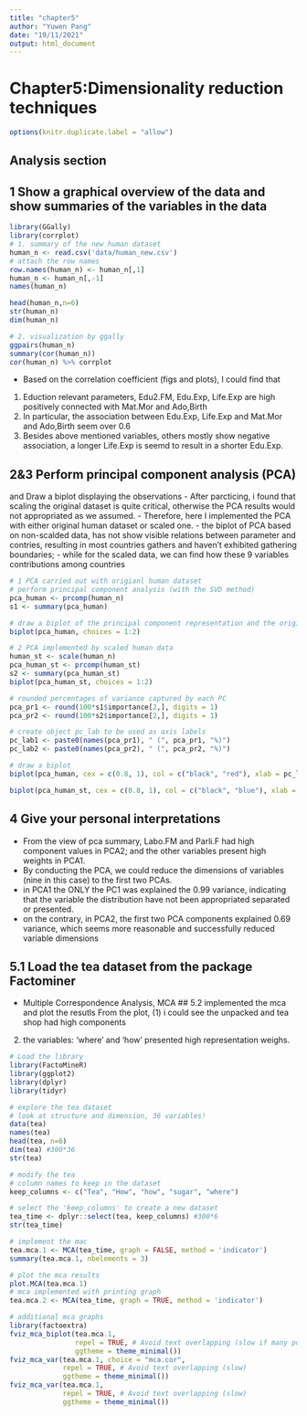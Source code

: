```yaml
---
title: "chapter5"
author: "Yuwen Pang"
date: "19/11/2021"
output: html_document
---
```


# Chapter5:Dimensionality reduction techniques
```r
options(knitr.duplicate.label = "allow")
```

## Analysis section

## 1 Show a graphical overview of the data and show summaries of the variables in the data
```r
library(GGally)
library(corrplot)
# 1. summary of the new human dataset
human_n <- read.csv('data/human_new.csv')
# attach the row names
row.names(human_n) <- human_n[,1]
human_n <- human_n[,-1]
names(human_n)

head(human_n,n=6)
str(human_n)
dim(human_n)

# 2. visualization by ggally
ggpairs(human_n)
summary(cor(human_n))
cor(human_n) %>% corrplot

```

- Based on the correlation coefficient (figs and plots), I could find that
(1) Eduction relevant parameters, Edu2.FM, Edu.Exp, Life.Exp are high positively connected with Mat.Mor and Ado,Birth
(2) In particular, the association between Edu.Exp, Life.Exp and Mat.Mor and Ado,Birth seem over 0.6
(3) Besides above mentioned variables, others mostly show negative association, a longer Life.Exp is seemd to result in a shorter Edu.Exp.

## 2&3 Perform principal component analysis (PCA)
and Draw a biplot displaying the observations
- After parcticing, i found that scaling the original dataset is quite critical, otherwise the PCA results would not appropriated as we assumed.
- Therefore, here I implemented the PCA with either original human dataset or scaled one.
- the biplot of PCA based on non-scalded data, has not show visible relations between parameter and contries, resulting in most countries gathers and haven't exhibited gathering boundaries;
- while for the scaled data, we can find how these 9 variables contributions among countries
```r
# 1 PCA carried out with origianl human dataset
# perform principal component analysis (with the SVD method)
pca_human <- prcomp(human_n)
s1 <- summary(pca_human)

# draw a biplot of the principal component representation and the original variables
biplot(pca_human, choices = 1:2)

# 2 PCA implemented by scaled human data
human_st <- scale(human_n)
pca_human_st <- prcomp(human_st)
s2 <- summary(pca_human_st)
biplot(pca_human_st, choices = 1:2)

# rounded percentages of variance captured by each PC
pca_pr1 <- round(100*s1$importance[2,], digits = 1) 
pca_pr2 <- round(100*s2$importance[2,], digits = 1)

# create object pc_lab to be used as axis labels
pc_lab1 <- paste0(names(pca_pr1), " (", pca_pr1, "%)")
pc_lab2 <- paste0(names(pca_pr2), " (", pca_pr2, "%)")

# draw a biplot
biplot(pca_human, cex = c(0.8, 1), col = c("black", "red"), xlab = pc_lab1[1], ylab = pc_lab1[2])

biplot(pca_human_st, cex = c(0.8, 1), col = c("black", "blue"), xlab = pc_lab2[1], ylab = pc_lab2[2])

```

## 4 Give your personal interpretations
- From the view of pca summary, Labo.FM and Parli.F had high component values in PCA2; and the other variables present high weights in PCA1.
- By conducting the PCA, we could reduce the dimensions of variables (nine in this case) to the first two PCAs.
- in PCA1 the ONLY the PC1 was explained the 0.99 variance, indicating that the variable the distribution have not been appropriated separated or presented.
- on the contrary, in PCA2, the first two PCA components explained 0.69 variance, which seems more reasonable and successfully reduced variable dimensions

## 5.1 Load the tea dataset from the package Factominer
- Multiple Correspondence Analysis, MCA
## 5.2 implemented the mca and plot the resutls
From the plot, (1) i could see the unpacked and tea shop had high components
(2) the variables: 'where' and 'how' presented high representation weighs.

```r
# Load the library
library(FactoMineR)
library(ggplot2)
library(dplyr)
library(tidyr)

# explore the tea dataset
# look at structure and dimension, 36 variables!
data(tea)
names(tea)
head(tea, n=6)
dim(tea) #300*36
str(tea)

# modify the tea
# column names to keep in the dataset
keep_columns <- c("Tea", "How", "how", "sugar", "where")

# select the 'keep_columns' to create a new dataset
tea_time <- dplyr::select(tea, keep_columns) #300*6
str(tea_time)

# implement the mac
tea.mca.1 <- MCA(tea_time, graph = FALSE, method = 'indicator')
summary(tea.mca.1, nbelements = 3)

# plot the mca results
plot.MCA(tea.mca.1)
# mca implemented with printing graph
tea.mca.2 <- MCA(tea_time, graph = TRUE, method = 'indicator')

# additional mca graphs
library(factoextra)
fviz_mca_biplot(tea.mca.1, 
                repel = TRUE, # Avoid text overlapping (slow if many point)
                ggtheme = theme_minimal())
fviz_mca_var(tea.mca.1, choice = "mca.cor", 
             repel = TRUE, # Avoid text overlapping (slow)
             ggtheme = theme_minimal())
fviz_mca_var(tea.mca.1, 
             repel = TRUE, # Avoid text overlapping (slow)
             ggtheme = theme_minimal())

```
